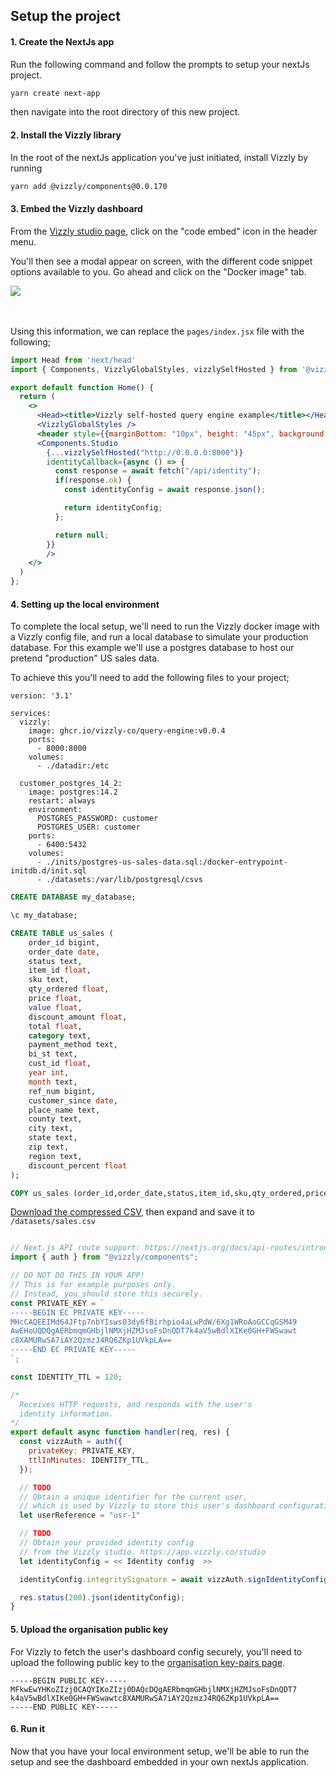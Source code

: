 
## Setup the project

#### 1. Create the NextJs app
Run the following command and follow the prompts to setup your nextJs project.

```bash
yarn create next-app
```

then navigate into the root directory of this new project.

#### 2. Install the Vizzly library
In the root of the nextJs application you've just initiated, install Vizzly by running

```bash
yarn add @vizzly/components@0.0.170
```

#### 3. Embed the Vizzly dashboard
From the [Vizzly studio page](https://app.vizzly.co/studio), click on the "code embed" icon in the header menu.

You'll then see a modal appear on screen, with the different code snippet options available to you. Go ahead and click on
the "Docker image" tab.

<img src="/img/docker-image-embed-snippet.png" />

<br /><br />
Using this information, we can replace the `pages/index.jsx` file with the following;

```jsx title="/pages/index.jsx"
import Head from 'next/head'
import { Components, VizzlyGlobalStyles, vizzlySelfHosted } from '@vizzly/components';

export default function Home() {
  return (
    <>
      <Head><title>Vizzly self-hosted query engine example</title></Head>
      <VizzlyGlobalStyles />
      <header style={{marginBottom: "10px", height: "45px", background: "rgba(0, 0, 0, .8)"}} />
      <Components.Studio
        {...vizzlySelfHosted("http://0.0.0.0:8000")}
        identityCallback={async () => {
          const response = await fetch("/api/identity");
          if(response.ok) {
            const identityConfig = await response.json();

            return identityConfig;
          };

          return null;
        }}
        />
    </>
  )
};
```

#### 4. Setting up the local environment
To complete the local setup, we'll need to run the Vizzly docker image with a Vizzly config file, and run a
local database to simulate your production database. For this example we'll use a postgres database to host our
pretend "production" US sales data.

To achieve this you'll need to add the following files to your project;



<Tabs>
<TabItem value="/docker-compose.yaml" label="/docker-compose.yaml">

```docker-compose
version: '3.1'

services:
  vizzly:
    image: ghcr.io/vizzly-co/query-engine:v0.0.4
    ports:
      - 8000:8000
    volumes:
      - ./datadir:/etc

  customer_postgres_14_2:
    image: postgres:14.2
    restart: always
    environment:
      POSTGRES_PASSWORD: customer
      POSTGRES_USER: customer
    ports:
      - 6400:5432
    volumes:
      - ./inits/postgres-us-sales-data.sql:/docker-entrypoint-initdb.d/init.sql
      - ./datasets:/var/lib/postgresql/csvs
```
</TabItem>
<TabItem value="/inits/postgres-us-sales-data.sql" label="/inits/postgres-us-sales-data.sql">

```sql
CREATE DATABASE my_database;

\c my_database;

CREATE TABLE us_sales (
    order_id bigint,
    order_date date,
    status text,
    item_id float,
    sku text,
    qty_ordered float,
    price float,
    value float,
    discount_amount float,
    total float,
    category text,
    payment_method text,
    bi_st text,
    cust_id float,
    year int,
    month text,
    ref_num bigint,
    customer_since date,
    place_name text,
    county text,
    city text,
    state text,
    zip text,
    region text,
    discount_percent float
);

COPY us_sales (order_id,order_date,status,item_id,sku,qty_ordered,price,value,discount_amount,total,category,payment_method,bi_st,cust_id,year,month,ref_num,customer_since,place_name,county,city,state,zip,region,discount_percent) FROM '/var/lib/postgresql/csvs/sales.csv' DELIMITER ',' CSV HEADER;
```
</TabItem>
<TabItem value="/datasets/sales.csv" label="/datasets/sales.csv">

[Download the compressed CSV](./us-sales-tutorial-full-data.zip), then expand and save it to `/datasets/sales.csv`
</TabItem>
<TabItem value="/pages/api/identity.js" label="/pages/api/identity.js">

```js

// Next.js API route support: https://nextjs.org/docs/api-routes/introduction
import { auth } from "@vizzly/components";

// DO NOT DO THIS IN YOUR APP!
// This is for example purposes only.
// Instead, you should store this securely.
const PRIVATE_KEY = `
-----BEGIN EC PRIVATE KEY-----
MHcCAQEEIMd64JFtp7nbYIsws03dy6fBirhpio4aLwPdW/6Xg1WRoAoGCCqGSM49
AwEHoUQDQgAERbmqmGHbjlNMXjHZMJsoFsDnQDT7k4aV5wBdlXIKe0GH+FWSwawt
c8XAMURwSA7iAY2QzmzJ4RQ6ZKp1UVkpLA==
-----END EC PRIVATE KEY-----
`;

const IDENTITY_TTL = 120;

/*
  Receives HTTP requests, and responds with the user's
  identity information.
*/
export default async function handler(req, res) {
  const vizzAuth = auth({
    privateKey: PRIVATE_KEY,
    ttlInMinutes: IDENTITY_TTL,
  });

  // TODO
  // Obtain a unique identifier for the current user,
  // which is used by Vizzly to store this user's dashboard configuration.
  let userReference = "usr-1"

  // TODO
  // Obtain your provided identity config
  // from the Vizzly studio. https://app.vizzly.co/studio
  let identityConfig = << Identity config  >>

  identityConfig.integritySignature = await vizzAuth.signIdentityConfig(identityConfig);

  res.status(200).json(identityConfig);
}
```
</TabItem>
</Tabs>

#### 5. Upload the organisation public key
For Vizzly to fetch the user's dashboard config securely, you'll need to upload the following public key
to the [organisation key-pairs page](https://app.vizzly.co/organisation/key-pairs).

```
-----BEGIN PUBLIC KEY-----
MFkwEwYHKoZIzj0CAQYIKoZIzj0DAQcDQgAERbmqmGHbjlNMXjHZMJsoFsDnQDT7
k4aV5wBdlXIKe0GH+FWSwawtc8XAMURwSA7iAY2QzmzJ4RQ6ZKp1UVkpLA==
-----END PUBLIC KEY-----
```

#### 6. Run it
Now that you have your local environment setup, we'll be able to run the setup and see the dashboard embedded in your
own nextJs application.